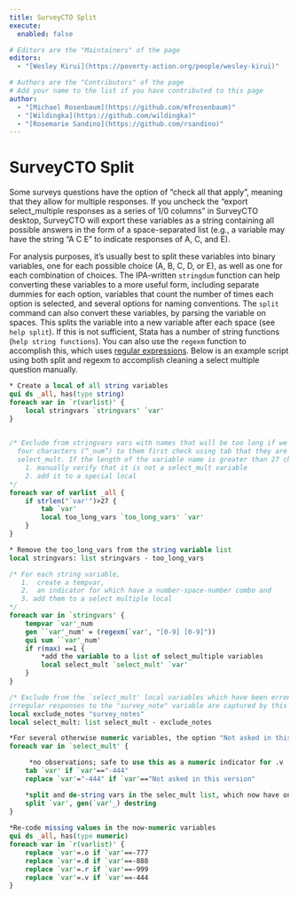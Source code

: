 ```yaml
---
title: SurveyCTO Split
execute: 
  enabled: false

# Editors are the "Maintainers" of the page
editors:
  - "[Wesley Kirui](https://poverty-action.org/people/wesley-kirui)"

# Authors are the "Contributors" of the page
# Add your name to the list if you have contributed to this page
author:
  - "[Michael Rosenbaum](https://github.com/mfrosenbaum)"
  - "[Wildingka](https://github.com/wildingka)"
  - "[Rosemarie Sandino](https://github.com/rsandino)"
---
```



# SurveyCTO Split

Some surveys questions have the option of “check all that apply”, meaning that they allow for multiple responses. If you uncheck the "export select_multiple responses as a series of 1/0 columns" in SurveyCTO desktop, SurveyCTO will export these variables as a string containing all possible answers in the form of a space-separated list (e.g., a variable may have the string “A C E” to indicate responses of A, C, and E). 

For analysis purposes, it’s usually best to split these variables into binary variables, one for each possible choice (A, B, C, D, or E), as well as one for each combination of choices. The IPA-written `stringdum` function can help converting these variables to a more useful form, including separate dummies for each option, variables that count the number of times each option is selected, and several options for naming conventions. The `split` command can also convert these variables, by parsing the variable on spaces. This splits the variable into a new variable after each space (see `help split`). If this is not sufficient, Stata has a number of string functions (`help string functions`). You can also use the `regexm` function to accomplish this, which uses [regular expressions](https://www.stata.com/support/faqs/data-management/regular-expressions/). Below is an example script using both split and regexm to accomplish cleaning a select multiple question manually.

``` stata
* Create a local of all string variables
qui ds _all, has(type string)                     
foreach var in `r(varlist)' {                          
    local stringvars `stringvars' `var'
}
 

/* Exclude from stringvars vars with names that will be too long if we append
  four characters (“_num”) to them first check using tab that they are not 
  select_mult. If the length of the variable name is greater than 27 characters,
    1. manually verify that it is not a select_mult variable
    2. add it to a special local  
*/
foreach var of varlist _all {
    if strlen("`var'")>27 {       
        tab `var'               
        local too_long_vars `too_long_vars' `var'                           
    }
}

* Remove the too_long_vars from the string variable list
local stringvars: list stringvars - too_long_vars     

/* For each string variable, 
   1.  create a tempvar, 
   2.  an indicator for which have a number-space-number combo and 
   3. add them to a select multiple local    
*/   
foreach var in `stringvars' {         
    tempvar `var'_num         
    gen ``var'_num' = (regexm(`var', "[0-9] [0-9]"))    
    qui sum ``var'_num'                     
    if r(max) ==1 {                 
        *add the variable to a list of select_multiple variables
        local select_mult `select_mult' `var'        
    }
}

/* Exclude from the `select_mult' local variables which have been erroneously captured by the process above
irregular responses to the "survey_note" variable are captured by this process */
local exclude_notes "survey_notes"
local select_mult: list select_mult - exclude_notes           

*For several otherwise numeric variables, the option "Not asked in this version" remains; remove it
foreach var in `select_mult' {

     *no observations; safe to use this as a numeric indicator for .v
    tab `var' if `var'=="-444" 
    replace `var'="-444" if `var'=="Not asked in this version"

    *split and de-string vars in the selec_mult list, which now have only numeric characters
    split `var', gen(`var'_) destring                  
}
 
*Re-code missing values in the now-numeric variables
qui ds _all, has(type numeric)                  
foreach var in `r(varlist)' {           
    replace `var'=.o if `var'==-777
    replace `var'=.d if `var'==-888
    replace `var'=.r if `var'==-999
    replace `var'=.v if `var'==-444
}
```